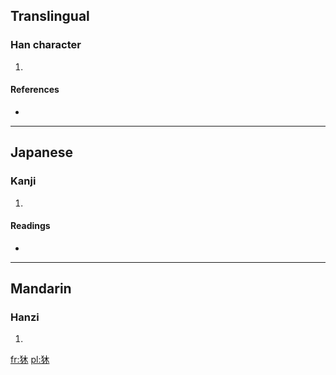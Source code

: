 ==Translingual==

===Han character===
{{Han char|rn=94|rad=犬|as=04|sn=7|four=|canj=大竹木 (KHD)}}

# {{defn|Han|sort=犬04}}

====References====
* {{Han ref|kx=0708.021|dkj=20304|hdz=21335.030|uh=72C7|ud=29383}}

----

==Japanese==

===Kanji===
{{ja-kanji|grade=|rs=犬04}}

# {{defn|Japanese|sort=犬04}}

====Readings====
* {{ja-readings|on=[[ぼく]] (boku)|kun=}}

----

==Mandarin==

===Hanzi===
{{cmn-hanzi|pin=[[mù]] ([[mu4]])|wg=mu<sup>4</sup>}}

# {{defn|Mandarin|sort=犬04}}

[[fr:狇]]
[[pl:狇]]